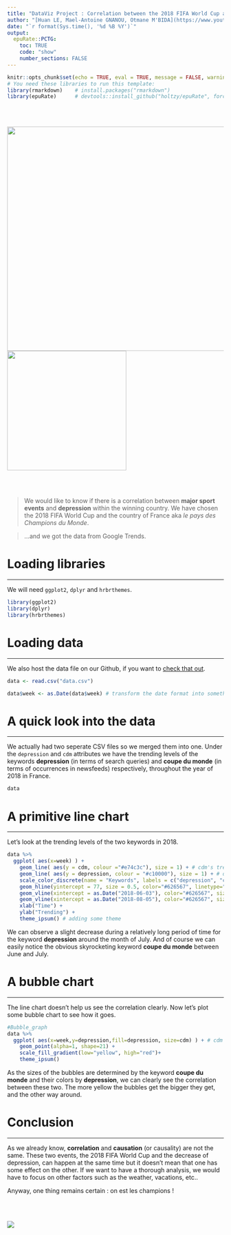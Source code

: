 ```yaml
---
title: "DataViz Project : Correlation between the 2018 FIFA World Cup and depression"
author: "[Huan LE, Mael-Antoine GNANOU, Otmane M'BIDA](https://www.youtube.com/watch?v=dQw4w9WgXcQ)"
date: "`r format(Sys.time(), '%d %B %Y')`"
output:
  epuRate::PCTG:
    toc: TRUE
    code: "show"
    number_sections: FALSE
---
```


```r
knitr::opts_chunk$set(echo = TRUE, eval = TRUE, message = FALSE, warning = FALSE, fig.align='center')
# You need these libraries to run this template:
library(rmarkdown)    # install.packages("rmarkdown") 
library(epuRate)      # devtools::install_github("holtzy/epuRate", force=TRUE)
```

<br><br>

![](cdm.jpg){width=520px} ![](depression.jpg){width=277px}

<br><br>

>We would like to know if there is a correlation between **major sport events** and **depression** within the winning country. We have chosen the 2018 FIFA World Cup and the country of France aka *le pays des Champions du Monde*.

>...and we got the data from Google Trends.



# Loading libraries
***
We will need `ggplot2`, `dplyr` and `hrbrthemes`.

```r
library(ggplot2)
library(dplyr)
library(hrbrthemes)
```




# Loading data
***
We also host the data file on our Github, if you want to [check that out](https://github.com/huanlebui/DataVizProject/blob/master/data.csv).

```r
data <- read.csv("data.csv")

data$week <- as.Date(data$week) # transform the date format into something more comfortable to handle with

```



# A quick look into the data
***
We actually had two seperate CSV files so we merged them into one. Under the `depression` and `cdm` attributes we have the trending levels of the keywords **depression** (in terms of search queries) and **coupe du monde** (in terms of occurrences in newsfeeds) respectively, throughout the year of 2018 in France.

```r
data
```



# A primitive line chart
***
Let's look at the trending levels of the two keywords in 2018.

```r
data %>%
  ggplot( aes(x=week) ) + 
    geom_line( aes(y = cdm, colour ="#e74c3c"), size = 1) + # cdm's trending curve
    geom_line( aes(y = depression, colour = "#c10000"), size = 1) + # depression's trending curve
    scale_color_discrete(name = "Keywords", labels = c("depression", "coupe du monde")) + # legends
    geom_hline(yintercept = 77, size = 0.5, color="#626567", linetype="dashed") + # to see more clearly the period of decrease of the keyword depression
    geom_vline(xintercept = as.Date("2018-06-03"), color="#626567", size = 0.5, linetype="dashed") + # to focus on the period of the world cup and slightly afterwards
    geom_vline(xintercept = as.Date("2018-08-05"), color="#626567", size = 0.5, linetype="dashed") +
    xlab("Time") +
    ylab("Trending") +
    theme_ipsum() # adding some theme

```


We can observe a slight decrease during a relatively long period of time for the keyword **depression** around the month of July. And of course we can easily notice the obvious skyrocketing keyword **coupe du monde** between June and July.

# A bubble chart
***

The line chart doesn't help us see the correlation clearly. Now let's plot some bubble chart to see how it goes.

```r
#Bubble_graph
data %>%
  ggplot( aes(x=week,y=depression,fill=depression, size=cdm) ) + # cdm determines the size and depression determines the color (of the bubbles)
    geom_point(alpha=1, shape=21) +
    scale_fill_gradient(low="yellow", high="red")+
    theme_ipsum()

```

As the sizes of the bubbles are determined by the keyword **coupe du monde** and their colors by **depression**, we can clearly see the correlation between these two. The more yellow the bubbles get the bigger they get, and the other way around.

# Conclusion
***

As we already know, **correlation** and **causation** (or causality) are not the same. These two events, the 2018 FIFA World Cup and the decrease of depression, can happen at the same time but it doesn't mean that one has some effect on the other. If we want to have a thorough analysis, we would have to focus on other factors such as the weather, vacations, etc..

Anyway, one thing remains certain : on est les champions !

<br><br>

![](cdm_bis.jpg)



